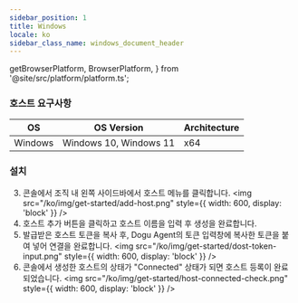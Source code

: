 ```yaml
---
sidebar_position: 1
title: Windows
locale: ko
sidebar_class_name: windows_document_header
---
```


  getBrowserPlatform,
  BrowserPlatform,
} from '@site/src/platform/platform.ts';

### 호스트 요구사항

| OS      | OS Version                              | Architecture |
| ------- | --------------------------------------- | ------------ |
| Windows | Windows 10, Windows 11                  | x64          |

### 설치

<DoguAgentInstallationWindowsCloud />

3. 콘솔에서 조직 내 왼쪽 사이드바에서 호스트 메뉴를 클릭합니다.
   <img
     src="/ko/img/get-started/add-host.png"
     style={{ width: 600, display: 'block' }}
   />
4. 호스트 추가 버튼을 클릭하고 호스트 이름을 입력 후 생성을 완료합니다.
5. 발급받은 호스트 토큰을 복사 후, Dogu Agent의 토큰 입력창에 복사한 토큰을 붙여 넣어 연결을 완료합니다.
   <img
     src="/ko/img/get-started/dost-token-input.png"
     style={{ width: 600, display: 'block' }}
   />
6. 콘솔에서 생성한 호스트의 상태가 "Connected" 상태가 되면 호스트 등록이 완료되었습니다.
   <img
     src="/ko/img/get-started/host-connected-check.png"
     style={{ width: 600, display: 'block' }}
   />
